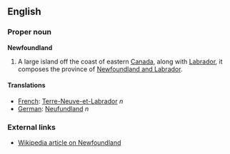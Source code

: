 ==English==
===Proper noun===
'''Newfoundland'''

#A large island off the coast of eastern [[Canada]], along with [[Labrador]], it composes the province of [[Newfoundland and Labrador]].


====Translations====
*[[French]]: [[Terre-Neuve-et-Labrador]] ''n''
*[[German]]: [[Neufundland]] ''n''

===External links===
*[[w:Newfoundland|Wikipedia article on Newfoundland]]